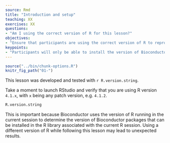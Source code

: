 ```yaml
---
source: Rmd
title: "Introduction and setup"
teaching: XX
exercises: XX
questions:
- "Am I using the correct version of R for this lesson?"
objectives:
- "Ensure that participants are using the correct version of R to reproduce exactly the contents of this lesson."
keypoints:
- "Participants will only be able to install the version of Bioconductor packages described in this lesson and reproduce their exact outputs if they use the correct version of R."
---
```


```r
source("../bin/chunk-options.R")
knitr_fig_path("01-")
```

This lesson was developed and tested with `r R.version.string`.

Take a moment to launch RStudio and verify that you are using R version `4.1.x`, with `x` being any patch version, e.g. `4.1.2`.

```r
R.version.string
```

This is important because Bioconductor uses the version of R running in the current session to determine the version of Bioconductor packages that can be installed in the R library associated with the current R session.
Using a different version of R while following this lesson may lead to unexpected results.
